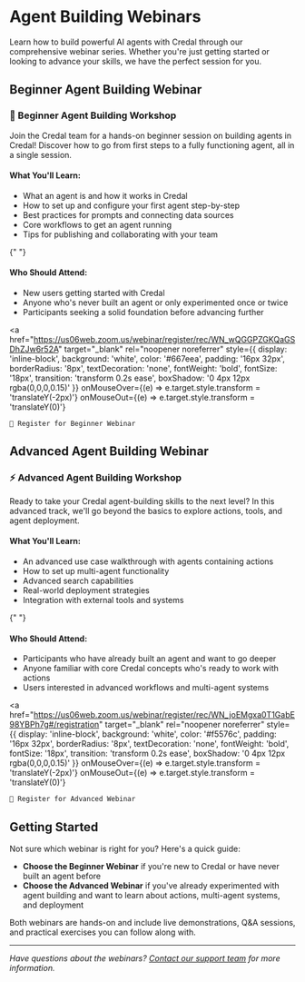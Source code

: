 # Agent Building Webinars

Learn how to build powerful AI agents with Credal through our comprehensive webinar series. Whether you're just getting started or looking to advance your skills, we have the perfect session for you.

## Beginner Agent Building Webinar

<div style={{
  background: 'linear-gradient(135deg, #667eea 0%, #764ba2 100%)',
  borderRadius: '12px',
  padding: '32px',
  marginBottom: '32px',
  color: 'white',
  textAlign: 'center'
}}>
  <h3 style={{ color: 'white', marginBottom: '16px', fontSize: '24px' }}>
    🚀 Beginner Agent Building Workshop
  </h3>
  <p style={{ fontSize: '18px', marginBottom: '24px', opacity: 0.9 }}>
    Join the Credal team for a hands-on beginner session on building agents in Credal! 
    Discover how to go from first steps to a fully functioning agent, all in a single session.
  </p>
  
  <div style={{ marginBottom: '24px' }}>
    <h4 style={{ color: 'white', marginBottom: '12px' }}>What You'll Learn:</h4>
    <ul style={{ textAlign: 'left', maxWidth: '600px', margin: '0 auto' }}>
      <li>What an agent is and how it works in Credal</li>
      <li>How to set up and configure your first agent step-by-step</li>
      <li>Best practices for prompts and connecting data sources</li>
      <li>Core workflows to get an agent running</li>
      <li>Tips for publishing and collaborating with your team</li>
    </ul>
  </div>

{" "}
<div style={{ marginBottom: "24px" }}>
  <h4 style={{ color: "white", marginBottom: "12px" }}>Who Should Attend:</h4>
  <ul style={{ textAlign: "left", maxWidth: "600px", margin: "0 auto" }}>
    <li>New users getting started with Credal</li>
    <li>
      Anyone who's never built an agent or only experimented once or twice
    </li>
    <li>Participants seeking a solid foundation before advancing further</li>
  </ul>
</div>

  <a 
    href="https://us06web.zoom.us/webinar/register/rec/WN_wQGGPZGKQaGSDhZJw6r52A"
    target="_blank"
    rel="noopener noreferrer"
    style={{
      display: 'inline-block',
      background: 'white',
      color: '#667eea',
      padding: '16px 32px',
      borderRadius: '8px',
      textDecoration: 'none',
      fontWeight: 'bold',
      fontSize: '18px',
      transition: 'transform 0.2s ease',
      boxShadow: '0 4px 12px rgba(0,0,0,0.15)'
    }}
    onMouseOver={(e) => e.target.style.transform = 'translateY(-2px)'}
    onMouseOut={(e) => e.target.style.transform = 'translateY(0)'}
  >
    🎯 Register for Beginner Webinar
  </a>
</div>

## Advanced Agent Building Webinar

<div style={{
  background: 'linear-gradient(135deg, #f093fb 0%, #f5576c 100%)',
  borderRadius: '12px',
  padding: '32px',
  marginBottom: '32px',
  color: 'white',
  textAlign: 'center'
}}>
  <h3 style={{ color: 'white', marginBottom: '16px', fontSize: '24px' }}>
    ⚡ Advanced Agent Building Workshop
  </h3>
  <p style={{ fontSize: '18px', marginBottom: '24px', opacity: 0.9 }}>
    Ready to take your Credal agent-building skills to the next level? In this advanced track, 
    we'll go beyond the basics to explore actions, tools, and agent deployment.
  </p>
  
  <div style={{ marginBottom: '24px' }}>
    <h4 style={{ color: 'white', marginBottom: '12px' }}>What You'll Learn:</h4>
    <ul style={{ textAlign: 'left', maxWidth: '600px', margin: '0 auto' }}>
      <li>An advanced use case walkthrough with agents containing actions</li>
      <li>How to set up multi-agent functionality</li>
      <li>Advanced search capabilities</li>
      <li>Real-world deployment strategies</li>
      <li>Integration with external tools and systems</li>
    </ul>
  </div>

{" "}
<div style={{ marginBottom: "24px" }}>
  <h4 style={{ color: "white", marginBottom: "12px" }}>Who Should Attend:</h4>
  <ul style={{ textAlign: "left", maxWidth: "600px", margin: "0 auto" }}>
    <li>Participants who have already built an agent and want to go deeper</li>
    <li>
      Anyone familiar with core Credal concepts who's ready to work with actions
    </li>
    <li>Users interested in advanced workflows and multi-agent systems</li>
  </ul>
</div>

  <a 
    href="https://us06web.zoom.us/webinar/register/rec/WN_joEMgxa0T1GabE98YBPh7g#/registration"
    target="_blank"
    rel="noopener noreferrer"
    style={{
      display: 'inline-block',
      background: 'white',
      color: '#f5576c',
      padding: '16px 32px',
      borderRadius: '8px',
      textDecoration: 'none',
      fontWeight: 'bold',
      fontSize: '18px',
      transition: 'transform 0.2s ease',
      boxShadow: '0 4px 12px rgba(0,0,0,0.15)'
    }}
    onMouseOver={(e) => e.target.style.transform = 'translateY(-2px)'}
    onMouseOut={(e) => e.target.style.transform = 'translateY(0)'}
  >
    🚀 Register for Advanced Webinar
  </a>
</div>

## Getting Started

Not sure which webinar is right for you? Here's a quick guide:

- **Choose the Beginner Webinar** if you're new to Credal or have never built an agent before
- **Choose the Advanced Webinar** if you've already experimented with agent building and want to learn about actions, multi-agent systems, and deployment

Both webinars are hands-on and include live demonstrations, Q&A sessions, and practical exercises you can follow along with.

---

_Have questions about the webinars? [Contact our support team](mailto:support@credal.ai) for more information._
